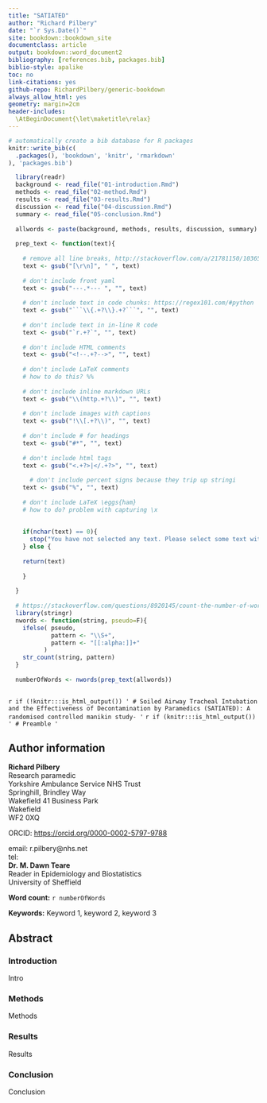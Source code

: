 ```yaml
--- 
title: "SATIATED"
author: "Richard Pilbery"
date: "`r Sys.Date()`"
site: bookdown::bookdown_site
documentclass: article
output: bookdown::word_document2
bibliography: [references.bib, packages.bib]
biblio-style: apalike
toc: no
link-citations: yes
github-repo: RichardPilbery/generic-bookdown
always_allow_html: yes
geometry: margin=2cm
header-includes:
  \AtBeginDocument{\let\maketitle\relax}
---
```


```r
# automatically create a bib database for R packages
knitr::write_bib(c(
  .packages(), 'bookdown', 'knitr', 'rmarkdown'
), 'packages.bib')

  library(readr)
  background <- read_file("01-introduction.Rmd")
  methods <- read_file("02-method.Rmd")
  results <- read_file("03-results.Rmd")
  discussion <- read_file("04-discussion.Rmd")
  summary <- read_file("05-conclusion.Rmd")
  
  allwords <- paste(background, methods, results, discussion, summary)
  
  prep_text <- function(text){
  
    # remove all line breaks, http://stackoverflow.com/a/21781150/1036500
    text <- gsub("[\r\n]", " ", text)
  
    # don't include front yaml
    text <- gsub("---.*--- ", "", text)
  
    # don't include text in code chunks: https://regex101.com/#python
    text <- gsub("```\\{.+?\\}.+?```", "", text)
  
    # don't include text in in-line R code
    text <- gsub("`r.+?`", "", text)
  
    # don't include HTML comments
    text <- gsub("<!--.+?-->", "", text)
  
    # don't include LaTeX comments
    # how to do this? %%
  
    # don't include inline markdown URLs
    text <- gsub("\\(http.+?\\)", "", text)
  
    # don't include images with captions
    text <- gsub("!\\[.+?\\)", "", text)
  
    # don't include # for headings
    text <- gsub("#*", "", text)
  
    # don't include html tags
    text <- gsub("<.+?>|</.+?>", "", text)
  
      # don't include percent signs because they trip up stringi
    text <- gsub("%", "", text)
  
    # don't include LaTeX \eggs{ham}
    # how to do? problem with capturing \x
  
  
    if(nchar(text) == 0){
      stop("You have not selected any text. Please select some text with the mouse and try again")
    } else {
  
    return(text)
  
    }
  
  }
  
  # https://stackoverflow.com/questions/8920145/count-the-number-of-words-in-a-string-in-r
  library(stringr)
  nwords <- function(string, pseudo=F){
    ifelse( pseudo, 
            pattern <- "\\S+", 
            pattern <- "[[:alpha:]]+" 
          )
    str_count(string, pattern)
  }
  
  numberOfWords <- nwords(prep_text(allwords))
  
```
`r if (!knitr:::is_html_output()) '
# Soiled Airway Tracheal Intubation and the Effectiveness of Decontamination by Paramedics (SATIATED): A randomised controlled manikin study-
'`
`r if (knitr:::is_html_output()) '
# Preamble
'`

## Author information
| **Richard Pilbery**
| Research paramedic
| Yorkshire Ambulance Service NHS Trust
| Springhill, Brindley Way
| Wakefield 41 Business Park
| Wakefield
| WF2 0XQ

ORCID: [https://orcid.org/0000-0002-5797-9788](https://orcid.org/0000-0002-5797-9788)

| email: r.pilbery@nhs.net
| tel: 

| **Dr. M. Dawn Teare**
| Reader in Epidemiology and Biostatistics
| University of Sheffield

**Word count:** `r numberOfWords`

**Keywords:** Keyword 1, keyword 2, keyword 3

## Abstract

### Introduction
Intro

### Methods
Methods

### Results
Results

### Conclusion
Conclusion


